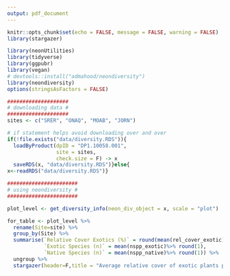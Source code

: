 ```yaml
---
output: pdf_document
---
```


```r
knitr::opts_chunk$set(echo = FALSE, message = FALSE, warning = FALSE)
library(stargazer)
```

```r

library(neonUtilities)
library(tidyverse)
library(ggpubr)
library(vegan)
# devtools::install("admahood/neondiversity")
library(neondiversity) 
options(stringsAsFactors = FALSE)

####################
# downloading data #
####################
sites <- c("SRER", "ONAQ", "MOAB", "JORN")

# if statement helps avoid downloading over and over
if(!file.exists("data/diversity.RDS")){
  loadByProduct(dpID = "DP1.10058.001", 
                site = sites, 
                check.size = F) -> x
  saveRDS(x, "data/diversity.RDS")}else{
x<-readRDS("data/diversity.RDS")}

#######################
# using neondiversity #
#######################

plot_level <- get_diversity_info(neon_div_object = x, scale = "plot")

```

```r
for_table <- plot_level %>%
  rename(Site=site) %>%
  group_by(Site) %>%
  summarise(`Relative Cover Exotics (%)` = round(mean(rel_cover_exotic) * 100,1),
            `Exotic Species (n)` = mean(nspp_exotic)%>% round(1),
            `Native Species (n)` = mean(nspp_native)%>% round(1)) %>%
  ungroup %>%
  stargazer(header=F,title = "Average relative cover of exotic plants per plot, and number of exotic and native species per plot at each site.",summary = F, rownames = F)

```